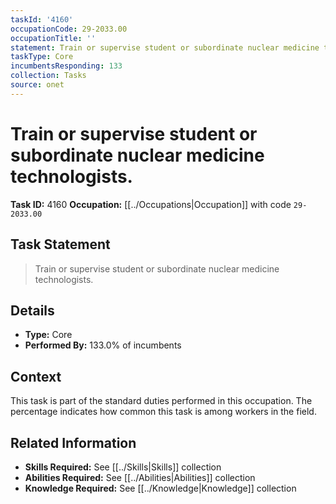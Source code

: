 ```yaml
---
taskId: '4160'
occupationCode: 29-2033.00
occupationTitle: ''
statement: Train or supervise student or subordinate nuclear medicine technologists.
taskType: Core
incumbentsResponding: 133
collection: Tasks
source: onet
---
```

# Train or supervise student or subordinate nuclear medicine technologists.

**Task ID:** 4160
**Occupation:** [[../Occupations|Occupation]] with code `29-2033.00`

## Task Statement

> Train or supervise student or subordinate nuclear medicine technologists.

## Details

- **Type:** Core
- **Performed By:** 133.0% of incumbents

## Context

This task is part of the standard duties performed in this occupation. The percentage indicates how common this task is among workers in the field.

## Related Information

- **Skills Required:** See [[../Skills|Skills]] collection
- **Abilities Required:** See [[../Abilities|Abilities]] collection
- **Knowledge Required:** See [[../Knowledge|Knowledge]] collection
